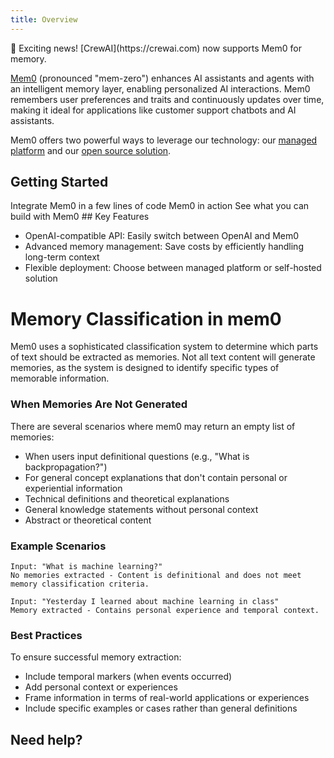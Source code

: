 ```yaml
---
title: Overview
---
```


<Note type="info">
  🎉 Exciting news! [CrewAI](https://crewai.com) now supports Mem0 for memory.
</Note>

[Mem0](https://mem0.dev/wd) (pronounced "mem-zero") enhances AI assistants and agents with an intelligent memory layer, enabling personalized AI interactions. Mem0 remembers user preferences and traits and continuously updates over time, making it ideal for applications like customer support chatbots and AI assistants.

Mem0 offers two powerful ways to leverage our technology: our [managed platform](/platform/overview) and our [open source solution](/open-source/quickstart).
## Getting Started 

<CardGroup cols={3}>
  <Card title="Quickstart" icon="rocket" href="/quickstart">
    Integrate Mem0 in a few lines of code
  </Card>
  <Card title="Playground" icon="play" href="playground">
    Mem0 in action
  </Card>
  <Card title="Examples" icon="lightbulb" href="/open-source/quickstart">
  See what you can build with Mem0
  </Card>
</CardGroup>
## Key Features

- OpenAI-compatible API: Easily switch between OpenAI and Mem0
- Advanced memory management: Save costs by efficiently handling long-term context
- Flexible deployment: Choose between managed platform or self-hosted solution
<Card title="All Mem0 Features" icon="list" href="/features" horizontal="false">
    </Card>

# Memory Classification in mem0

Mem0 uses a sophisticated classification system to determine which parts of text should be extracted as memories. Not all text content will generate memories, as the system is designed to identify specific types of memorable information.

### When Memories Are Not Generated

There are several scenarios where mem0 may return an empty list of memories:

- When users input definitional questions (e.g., "What is backpropagation?")
- For general concept explanations that don't contain personal or experiential information
- Technical definitions and theoretical explanations
- General knowledge statements without personal context
- Abstract or theoretical content

### Example Scenarios

```
Input: "What is machine learning?"
No memories extracted - Content is definitional and does not meet memory classification criteria.

Input: "Yesterday I learned about machine learning in class"
Memory extracted - Contains personal experience and temporal context.
```

### Best Practices

To ensure successful memory extraction:
- Include temporal markers (when events occurred)
- Add personal context or experiences
- Frame information in terms of real-world applications or experiences
- Include specific examples or cases rather than general definitions


## Need help?

<Snippet file="get-help.mdx"/>